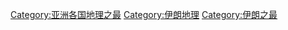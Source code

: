 [[Category:亚洲各国地理之最‎|Category:亚洲各国地理之最‎]]
[[Category:伊朗地理|Category:伊朗地理]]
[[Category:伊朗之最|Category:伊朗之最]]